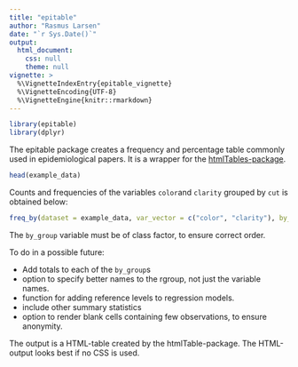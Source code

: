 ```yaml
---
title: "epitable"
author: "Rasmus Larsen"
date: "`r Sys.Date()`"
output:
  html_document:
    css: null
    theme: null
vignette: >
  %\VignetteIndexEntry{epitable_vignette}
  %\VignetteEncoding{UTF-8}
  %\VignetteEngine{knitr::rmarkdown}
---
```

```r
library(epitable)
library(dplyr)
```


The epitable package creates a frequency and percentage table commonly used in
epidemiological papers. It is a wrapper for the [htmlTables-package](https://cran.r-project.org/web/packages/htmlTable/vignettes/general.html).

```r
head(example_data)
```

Counts and frequencies of the variables `color`and `clarity` grouped by `cut` is obtained below:
```r
freq_by(dataset = example_data, var_vector = c("color", "clarity"), by_group = "cut" )
```

The `by_group` variable must be of class factor, to ensure correct order.  



To do in a possible future:

* Add totals to each of the `by_group`s
* option to specify better names to the rgroup, not just the variable names.
* function for adding reference levels to regression models.
* include other summary statistics
* option to render blank cells containing few observations, to ensure anonymity.

The output is a HTML-table created by the htmlTable-package. The HTML-output 
looks best if no CSS is used.







